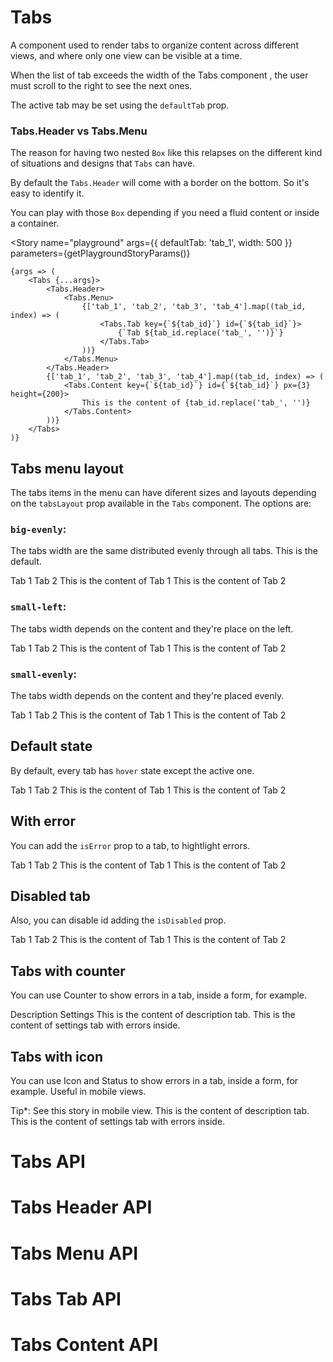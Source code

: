 
<Meta title="Components/Tabs" component={Tabs} />

# Tabs

A component used to render tabs to organize content across different views, and where only one view can be visible at a time.

When the list of tab exceeds the width of the Tabs component , the user must scroll to the right to see the next ones.

The active tab may be set using the `defaultTab` prop.

### Tabs.Header vs Tabs.Menu

The reason for having two nested `Box` like this relapses on the different kind of situations and designs that `Tabs` can have.

By default the `Tabs.Header` will come with a border on the bottom. So it's easy to identify it.

You can play with those `Box` depending if you need a fluid content or inside a container.

<Story
	name="playground"
	args={{
		defaultTab: 'tab_1',
		width: 500
	}}
	parameters={getPlaygroundStoryParams()}
>
	{args => (
		<Tabs {...args}>
			<Tabs.Header>
				<Tabs.Menu>
					{['tab_1', 'tab_2', 'tab_3', 'tab_4'].map((tab_id, index) => (
						<Tabs.Tab key={`${tab_id}`} id={`${tab_id}`}>
							{`Tab ${tab_id.replace('tab_', '')}`}
						</Tabs.Tab>
					))}
				</Tabs.Menu>
			</Tabs.Header>
			{['tab_1', 'tab_2', 'tab_3', 'tab_4'].map((tab_id, index) => (
				<Tabs.Content key={`${tab_id}`} id={`${tab_id}`} px={3} height={200}>
					This is the content of {tab_id.replace('tab_', '')}
				</Tabs.Content>
			))}
		</Tabs>
	)}
</Story>

## Tabs menu layout

The tabs items in the menu can have diferent sizes and layouts depending on the `tabsLayout` prop available in the `Tabs` component. The options are:

### `big-evenly`:

The tabs width are the same distributed evenly through all tabs. This is the default.

<Canvas>
	<Story name="big-evenly" title="Tabs layout: big-evenly" parameters={getFixedStoryParams()}>
		<Tabs defaultTab="tab_1" mt={3} tabsLayout="big-evenly" width={500}>
			<Tabs.Header>
				<Tabs.Menu>
					<Tabs.Tab id="tab_1">Tab 1</Tabs.Tab>
					<Tabs.Tab id="tab_2">Tab 2</Tabs.Tab>
				</Tabs.Menu>
			</Tabs.Header>
			<Tabs.Content id="tab_1" px={3} height={200}>
				This is the content of Tab 1
			</Tabs.Content>
			<Tabs.Content id="tab_2" px={3} height={200}>
				This is the content of Tab 2
			</Tabs.Content>
		</Tabs>
	</Story>
</Canvas>

### `small-left`:

The tabs width depends on the content and they're place on the left.

<Canvas>
	<Story name="small-left" title="Tabs layout: small-left" parameters={getFixedStoryParams()}>
		<Tabs defaultTab="tab_1" mt={3} tabsLayout="small-left" width={500}>
			<Tabs.Header>
				<Tabs.Menu>
					<Tabs.Tab id="tab_1">Tab 1</Tabs.Tab>
					<Tabs.Tab id="tab_2">Tab 2</Tabs.Tab>
				</Tabs.Menu>
			</Tabs.Header>
			<Tabs.Content id="tab_1" px={3} height={200}>
				This is the content of Tab 1
			</Tabs.Content>
			<Tabs.Content id="tab_2" px={3} height={200}>
				This is the content of Tab 2
			</Tabs.Content>
		</Tabs>
	</Story>
</Canvas>

### `small-evenly`:

The tabs width depends on the content and they're placed evenly.

<Canvas>
	<Story name="small-evenly" title="Tabs layout: small-evenly" parameters={getFixedStoryParams()}>
		<Tabs defaultTab="tab_1" mt={3} tabsLayout="small-evenly" width={500}>
			<Tabs.Header>
				<Tabs.Menu>
					<Tabs.Tab id="tab_1">Tab 1</Tabs.Tab>
					<Tabs.Tab id="tab_2">Tab 2</Tabs.Tab>
				</Tabs.Menu>
			</Tabs.Header>
			<Tabs.Content id="tab_1" px={3} height={200}>
				This is the content of Tab 1
			</Tabs.Content>
			<Tabs.Content id="tab_2" px={3} height={200}>
				This is the content of Tab 2
			</Tabs.Content>
		</Tabs>
	</Story>
</Canvas>

## Default state

By default, every tab has `hover` state except the active one.

<Canvas>
	<Story name="default" title="default" parameters={getFixedStoryParams()}>
		<Tabs defaultTab="tab_1" mt={3}>
			<Tabs.Header>
				<Tabs.Menu>
					<Tabs.Tab id="tab_1">Tab 1</Tabs.Tab>
					<Tabs.Tab id="tab_2">Tab 2</Tabs.Tab>
				</Tabs.Menu>
			</Tabs.Header>
			<Tabs.Content id="tab_1" px={3} height={200}>
				This is the content of Tab 1
			</Tabs.Content>
			<Tabs.Content id="tab_2" px={3} height={200}>
				This is the content of Tab 2
			</Tabs.Content>
		</Tabs>
	</Story>
</Canvas>

## With error

You can add the `isError` prop to a tab, to hightlight errors.

<Canvas>
	<Story name="error" title="error" parameters={getFixedStoryParams()}>
		<Tabs defaultTab="tab_1" mt={3}>
			<Tabs.Header>
				<Tabs.Menu>
					<Tabs.Tab id="tab_1">Tab 1</Tabs.Tab>
					<Tabs.Tab isError id="tab_2">
						Tab 2
					</Tabs.Tab>
				</Tabs.Menu>
			</Tabs.Header>
			<Tabs.Content id="tab_1" px={3} height={200}>
				This is the content of Tab 1
			</Tabs.Content>
			<Tabs.Content id="tab_2" px={3} height={200}>
				This is the content of Tab 2
			</Tabs.Content>
		</Tabs>
	</Story>
</Canvas>

## Disabled tab

Also, you can disable id adding the `isDisabled` prop.

<Canvas>
	<Story name="disabled" title="disabled" parameters={getFixedStoryParams()}>
		<Tabs defaultTab="tab_1" mt={3}>
			<Tabs.Header>
				<Tabs.Menu>
					<Tabs.Tab id="tab_1">Tab 1</Tabs.Tab>
					<Tabs.Tab isDisabled id="tab_2">
						Tab 2
					</Tabs.Tab>
				</Tabs.Menu>
			</Tabs.Header>
			<Tabs.Content id="tab_1" px={3} height={200}>
				This is the content of Tab 1
			</Tabs.Content>
			<Tabs.Content id="tab_2" px={3} height={200}>
				This is the content of Tab 2
			</Tabs.Content>
		</Tabs>
	</Story>
</Canvas>

## Tabs with counter

You can use Counter to show errors in a tab, inside a form, for example.

<Canvas>
	<Story name="with counter" title="with counter" parameters={getFixedStoryParams()}>
		<Tabs defaultTab="description" width={500}>
			<Tabs.Header>
				<Tabs.Menu>
					<Tabs.Tab id="description">Description</Tabs.Tab>
					<Tabs.Tab id="settings" isError>
						Settings
						<Counter aspectSize="s" ml={2} numberOfItems={5} variant="red" />
					</Tabs.Tab>
				</Tabs.Menu>
			</Tabs.Header>
			<Tabs.Content id="description" px={3} height={200}>
				This is the content of description tab.
			</Tabs.Content>
			<Tabs.Content id="settings" px={3} height={200}>
				This is the content of settings tab with errors inside.
			</Tabs.Content>
		</Tabs>
	</Story>
</Canvas>

## Tabs with icon

You can use Icon and Status to show errors in a tab, inside a form, for example. Useful in mobile views.

<Canvas>
	<Story name="with icon" title="with icon" parameters={getFixedStoryParams()}>
		<Text aspectSize="s">Tip*: See this story in mobile view.</Text>
		<Tabs defaultTab="description" mt={5} width={{ xs: '90vw', md: 500 }}>
			<Tabs.Header>
				<Tabs.Menu>
					<Tabs.Tab id="description">
						<Icon icon="info" styling="outlined" />
					</Tabs.Tab>
					<Tabs.Tab id="settings" isError>
						<Icon fill="red.500" icon="info" styling="outlined" />
						<Status ml={1} variant="red" />
					</Tabs.Tab>
				</Tabs.Menu>
			</Tabs.Header>
			<Tabs.Content id="description" px={3} height={200}>
				This is the content of description tab.
			</Tabs.Content>
			<Tabs.Content id="settings" px={3} height={200}>
				This is the content of settings tab with errors inside.
			</Tabs.Content>
		</Tabs>
	</Story>
</Canvas>

# Tabs API

<ArgsTable of={Tabs} />

# Tabs Header API

<ArgsTable of={TabsHeader} />

# Tabs Menu API

<ArgsTable of={TabsMenu} />

# Tabs Tab API

<ArgsTable of={TabsTab} />

# Tabs Content API

<ArgsTable of={TabsContent} />

